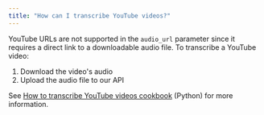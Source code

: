 ```yaml
---
title: "How can I transcribe YouTube videos?"
---
```


YouTube URLs are not supported in the `audio_url` parameter since it requires a direct link to a downloadable audio file. To transcribe a YouTube video:

1. Download the video's audio
2. Upload the audio file to our API

See [How to transcribe YouTube videos cookbook](/docs/guides/transcribe_youtube_videos) (Python) for more information.
